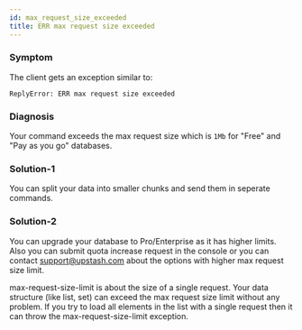```yaml
---
id: max_request_size_exceeded
title: ERR max request size exceeded
---
```


### Symptom

The client gets an exception similar to:

```
ReplyError: ERR max request size exceeded
```

### Diagnosis

Your command exceeds the max request size which is `1Mb` for "Free" and "Pay as you go" databases.

### Solution-1

You can split your data into smaller chunks and send them in seperate commands.

### Solution-2

You can upgrade your database to Pro/Enterprise as it has higher limits. Also you can submit quota increase request in the console or you can contact support@upstash.com about the options with higher max request size limit.

<Note>
    max-request-size-limit is about the size of a single request. Your data
    structure (like list, set) can exceed the max request size limit without any
    problem. If you try to load all elements in the list with a single request
    then it can throw the max-request-size-limit exception.
</Note>

